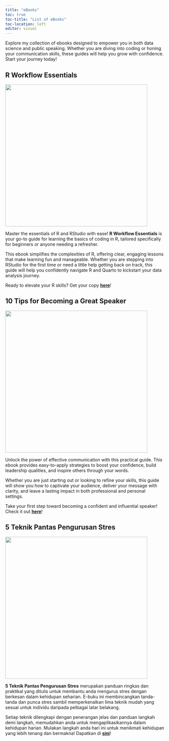 ```yaml
---
title: "eBooks"
toc: true
toc-title: "List of eBooks"
toc-location: left
editor: visual
---
```


Explore my collection of ebooks designed to empower you in both data science and public speaking. Whether you are diving into coding or honing your communication skills, these guides will help you grow with confidence. Start your journey today!

## R Workflow Essentials

[![](images/rworkflow.png){fig-align="center" width="450"}](https://www.drsaufibooks.com/N_ShowDetails.aspx?qBookID=EA3535)

Master the essentials of R and RStudio with ease! **R Workflow Essentials** is your go-to guide for learning the basics of coding in R, tailored specifically for beginners or anyone needing a refresher.

This ebook simplifies the complexities of R, offering clear, engaging lessons that make learning fun and manageable. Whether you are stepping into RStudio for the first time or need a little help getting back on track, this guide will help you confidently navigate R and Quarto to kickstart your data analysis journey.

Ready to elevate your R skills? Get your copy [**here**](https://www.drsaufibooks.com/N_ShowDetails.aspx?qBookID=EA3535 "R Workflow Essentials")!

## 10 Tips for Becoming a Great Speaker

[![](images/speaker.png){fig-align="center" width="450"}](https://www.drsaufibooks.com/N_ShowDetails.aspx?qBookID=EA3527)

Unlock the power of effective communication with this practical guide. This ebook provides easy-to-apply strategies to boost your confidence, build leadership qualities, and inspire others through your words.

Whether you are just starting out or looking to refine your skills, this guide will show you how to captivate your audience, deliver your message with clarity, and leave a lasting impact in both professional and personal settings.

Take your first step toward becoming a confident and influential speaker! Check it out [**here**](https://www.drsaufibooks.com/N_ShowDetails.aspx?qBookID=EA3527 "10 Tips for Becoming a Great Speaker")!

## 5 Teknik Pantas Pengurusan Stres

[![](images/stress.png){fig-align="center" width="450"}](https://www.drsaufibooks.com/N_ShowDetails.aspx?qBookID=EA3560)

**5 Teknik Pantas Pengurusan Stres** merupakan panduan ringkas dan praktikal yang ditulis untuk membantu anda mengurus stres dengan berkesan dalam kehidupan seharian. E-buku ini membincangkan tanda-tanda dan punca stres sambil memperkenalkan lima teknik mudah yang sesuai untuk individu daripada pelbagai latar belakang. 

Setiap teknik dilengkapi dengan penerangan jelas dan panduan langkah demi langkah, memudahkan anda untuk mengaplikasikannya dalam kehidupan harian. Mulakan langkah anda hari ini untuk menikmati kehidupan yang lebih tenang dan bermakna! Dapatkan di [**sini**](https://www.drsaufibooks.com/N_ShowDetails.aspx?qBookID=EA3560 "5 Teknik Pantas Pengurusan Stres")!
